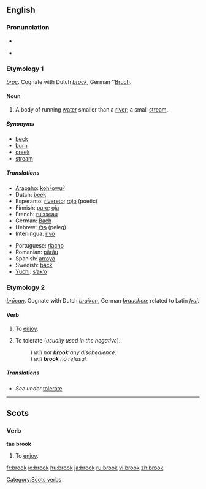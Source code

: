{{wikipedia|dab=brook}}
==English==

===Pronunciation===
*{{IPA|/brʊk/}}
*{{audio|en-us-brook.ogg|Audio (US)}}
*:{{rhymes|ʊk}}

===Etymology 1===
{{OE.}} ''[[broc|brōc]]''. Cognate with Dutch ''[[brock#Dutch|brock]]'', German ''[[Bruch]].

====Noun====
{{en-noun}}

# A body of running [[water]] smaller than a [[river]]; a small [[stream]].

=====Synonyms=====
*[[beck]]
*[[burn]]
*[[creek]]
*[[stream]]

=====Translations=====
{{trans-top|a small stream}}
*[[Arapaho]]: [[kohˀowuˀ]]
*Dutch: [[beek]] {{f}}
*Esperanto: [[rivereto]]; [[rojo]] (poetic)
*Finnish: [[puro#Finnish|puro]]; [[oja#Finnish|oja]]
*French: [[ruisseau]] {{m}}
*German: [[Bach]] {{m}}
*Hebrew: [[פלג]] (peleg) {{m}}
*Interlingua: [[rivo]]
{{trans-mid}}
*Portuguese: [[riacho]] {{m}}
*Romanian: [[părâu]] {{n}}
*Spanish: [[arroyo]] {{m}}
*Swedish: [[bäck]] {{c}}
*[[Yuchi]]: [[sʼakʼo]]
{{trans-bottom}}

===Etymology 2===
{{OE.}} ''[[brucan|brūcan]]''. Cognate with Dutch ''[[bruiken]]'', German ''[[brauchen]]''; related to Latin ''[[frui]]''.

====Verb====
{{en-verb}}

# {{context|transitive|obsolete|except in Scots}} To [[enjoy]].
# {{transitive}} To tolerate (''usually used in the negative'').
#:''I will not '''brook''' any disobedience.''
#:''I will '''brook''' no refusal.''

=====Translations=====
*''See under'' [[tolerate#Translations|tolerate]].

----

==Scots==

===Verb===
'''tae brook'''

# To [[enjoy]].

[[Category:Scots verbs]]

[[fr:brook]]
[[io:brook]]
[[hu:brook]]
[[ja:brook]]
[[ru:brook]]
[[vi:brook]]
[[zh:brook]]